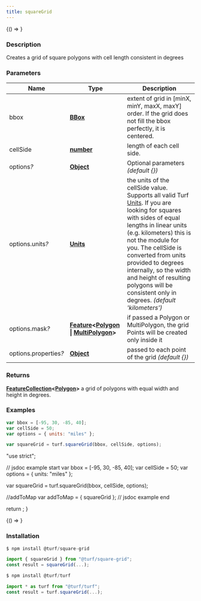```yaml
---
title: squareGrid
---
```



<!-- Expose turf as global var for experimenting in the browser console -->

<BrowserOnly>{() => <WindowTurfGlobal turf={turf} />}</BrowserOnly>

### Description

Creates a grid of square polygons with cell length consistent in degrees

### Parameters

| Name                       | Type                                                                                                                                                                                                | Description                                                                                                                                                                                                                                                                                                                                                                                                                                                      |
| -------------------------- | --------------------------------------------------------------------------------------------------------------------------------------------------------------------------------------------------- | ---------------------------------------------------------------------------------------------------------------------------------------------------------------------------------------------------------------------------------------------------------------------------------------------------------------------------------------------------------------------------------------------------------------------------------------------------------------- |
| bbox                       | **[BBox](https://tools.ietf.org/html/rfc7946#section-5)**                                                                                                                                           | extent of grid in [minX, minY, maxX, maxY] order. If the grid does not fill the bbox perfectly, it is centered.                                                                                                                                                                                                                                                                                                                                                  |
| cellSide                   | **[number](https://developer.mozilla.org/docs/Web/JavaScript/Reference/Global_Objects/Number)**                                                                                                     | length of each cell side.                                                                                                                                                                                                                                                                                                                                                                                                                                        |
| options<i>?</i>            | **[Object](https://developer.mozilla.org/docs/Web/JavaScript/Reference/Global_Objects/Object)**                                                                                                     | Optional parameters _(default \{\})_                                                                                                                                                                                                                                                                                                                                                                                                                             |
| options.units<i>?</i>      | **[Units](docs/api/types/Units.mdx)**                                                                                                                                                               | the units of the cellSide value. Supports all valid Turf [Units](https://github.com/Turfjs/turf/blob/master/packages/turf-helpers/README_UNITS.md). If you are looking for squares with sides of equal lengths in linear units (e.g. kilometers) this is not the module for you. The cellSide is converted from units provided to degrees internally, so the width and height of resulting polygons will be consistent only in degrees. _(default 'kilometers')_ |
| options.mask<i>?</i>       | **[Feature](https://tools.ietf.org/html/rfc7946#section-3.2)\<[Polygon](https://tools.ietf.org/html/rfc7946#section-3.1.6) \| [MultiPolygon](https://tools.ietf.org/html/rfc7946#section-3.1.7)\>** | if passed a Polygon or MultiPolygon, the grid Points will be created only inside it                                                                                                                                                                                                                                                                                                                                                                              |
| options.properties<i>?</i> | **[Object](https://developer.mozilla.org/docs/Web/JavaScript/Reference/Global_Objects/Object)**                                                                                                     | passed to each point of the grid _(default \{\})_                                                                                                                                                                                                                                                                                                                                                                                                                |

### Returns

**[FeatureCollection](https://tools.ietf.org/html/rfc7946#section-3.3)\<[Polygon](https://tools.ietf.org/html/rfc7946#section-3.1.6)\>** a grid of polygons with equal width and height in degrees.

### Examples

```javascript
var bbox = [-95, 30, -85, 40];
var cellSide = 50;
var options = { units: "miles" };

var squareGrid = turf.squareGrid(bbox, cellSide, options);
```

  "use strict";

  // jsdoc example start
  var bbox = [-95, 30, -85, 40];
  var cellSide = 50;
  var options = { units: "miles" };

  var squareGrid = turf.squareGrid(bbox, cellSide, options);

  //addToMap
  var addToMap = { squareGrid };
  // jsdoc example end

  return <ExampleMap addToMap={addToMap} />;
}

<BrowserOnly>{() => <Map0 />}</BrowserOnly>

### Installation

```javascript
$ npm install @turf/square-grid

import { squareGrid } from "@turf/square-grid";
const result = squareGrid(...);
```

```javascript
$ npm install @turf/turf

import * as turf from "@turf/turf";
const result = turf.squareGrid(...);
```
